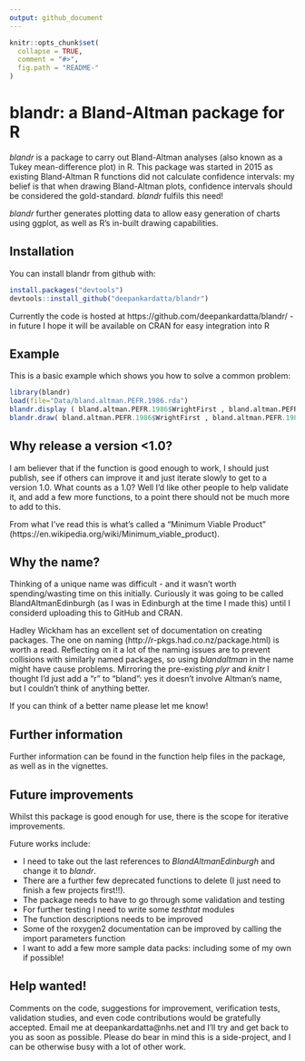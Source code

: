 ```yaml
---
output: github_document
---
```


<!-- README.md is generated from README.Rmd. Please edit that file -->

```r
knitr::opts_chunk$set(
  collapse = TRUE,
  comment = "#>",
  fig.path = "README-"
)
```

# blandr: a Bland-Altman package for R

*blandr* is a package to carry out Bland-Altman analyses (also known as a Tukey mean-difference plot) in R. This package was started in 2015 as existing Bland-Altman R functions did not calculate confidence intervals: my belief is that when drawing Bland-Altman plots, confidence intervals should be considered the gold-standard. *blandr* fulfils this need!

*blandr* further generates plotting data to allow easy generation of charts using ggplot, as well as R's in-built drawing capabilities.

## Installation

You can install blandr from github with:

```r
install.packages("devtools")
devtools::install_github("deepankardatta/blandr")
```

Currently the code is hosted at https://github.com/deepankardatta/blandr/ - in future I hope it will be available on CRAN for easy integration into R

## Example

This is a basic example which shows you how to solve a common problem:

```r
library(blandr)
load(file="Data/bland.altman.PEFR.1986.rda")
blandr.display ( bland.altman.PEFR.1986$WrightFirst , bland.altman.PEFR.1986$MiniWrightFirst , sig.level=0.95 )
blandr.draw( bland.altman.PEFR.1986$WrightFirst , bland.altman.PEFR.1986$MiniWrightFirst )
```

## Why release a version <1.0?

I am believer that if the function is good enough to work, I should just publish, see if others can improve it and just iterate slowly to get to a version 1.0. What counts as a 1.0? Well I'd like other people to help validate it, and add a few more functions, to a point there should not be much more to add to this.

From what I've read this is what's called a "Minimum Viable Product" (https://en.wikipedia.org/wiki/Minimum_viable_product).

## Why the name?

Thinking of a unique name was difficult - and it wasn't worth spending/wasting time on this initially. Curiously it was going to be called BlandAltmanEdinburgh (as I was in Edinburgh at the time I made this) until I considerd uploading this to GitHub and CRAN.

Hadley Wickham has an excellent set of documentation on creating packages. The one on naming (http://r-pkgs.had.co.nz/package.html) is worth a read. Reflecting on it a lot of the naming issues are to prevent collisions with similarly named packages, so using *blandaltman* in the name might have cause problems. Mirroring the pre-existing *plyr* and *knitr* I thought I'd just add a "r" to "bland": yes it doesn't involve Altman's name, but I couldn't think of anything better.

If you can think of a better name please let me know!

## Further information

Further information can be found in the function help files in the package, as well as in the vignettes.

## Future improvements

Whilst this package is good enough for use, there is the scope for iterative improvements.

Future works include:

* I need to take out the last references to *BlandAltmanEdinburgh* and change it to *blandr*.
* There are a further few deprecated functions to delete (I just need to finish a few projects first!!).
* The package needs to have to go through some validation and testing
* For further testing I need to write some *testhtat* modules
* The function descriptions needs to be improved
* Some of the roxygen2 documentation can be improved by calling the import parameters function
* I want to add a few more sample data packs: including some of my own if possible!

## Help wanted!

Comments on the code, suggestions for improvement, verification tests, validation studies, and even code contributions would be gratefully accepted. Email me at deepankardatta@nhs.net and I'll try and get back to you as soon as possible. Please do bear in mind this is a side-project, and I can be otherwise busy with a lot of other work.
